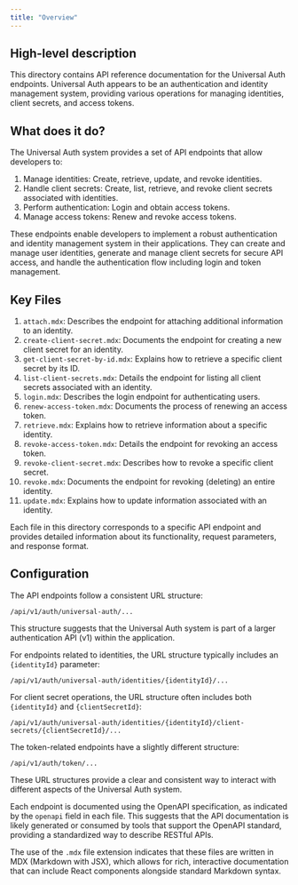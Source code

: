 ```yaml
---
title: "Overview"
---
```


## High-level description

This directory contains API reference documentation for the Universal Auth endpoints. Universal Auth appears to be an authentication and identity management system, providing various operations for managing identities, client secrets, and access tokens.

## What does it do?

The Universal Auth system provides a set of API endpoints that allow developers to:

1. Manage identities: Create, retrieve, update, and revoke identities.
2. Handle client secrets: Create, list, retrieve, and revoke client secrets associated with identities.
3. Perform authentication: Login and obtain access tokens.
4. Manage access tokens: Renew and revoke access tokens.

These endpoints enable developers to implement a robust authentication and identity management system in their applications. They can create and manage user identities, generate and manage client secrets for secure API access, and handle the authentication flow including login and token management.

## Key Files

1. `attach.mdx`: Describes the endpoint for attaching additional information to an identity.
2. `create-client-secret.mdx`: Documents the endpoint for creating a new client secret for an identity.
3. `get-client-secret-by-id.mdx`: Explains how to retrieve a specific client secret by its ID.
4. `list-client-secrets.mdx`: Details the endpoint for listing all client secrets associated with an identity.
5. `login.mdx`: Describes the login endpoint for authenticating users.
6. `renew-access-token.mdx`: Documents the process of renewing an access token.
7. `retrieve.mdx`: Explains how to retrieve information about a specific identity.
8. `revoke-access-token.mdx`: Details the endpoint for revoking an access token.
9. `revoke-client-secret.mdx`: Describes how to revoke a specific client secret.
10. `revoke.mdx`: Documents the endpoint for revoking (deleting) an entire identity.
11. `update.mdx`: Explains how to update information associated with an identity.

Each file in this directory corresponds to a specific API endpoint and provides detailed information about its functionality, request parameters, and response format.

## Configuration

The API endpoints follow a consistent URL structure:

```
/api/v1/auth/universal-auth/...
```

This structure suggests that the Universal Auth system is part of a larger authentication API (v1) within the application.

For endpoints related to identities, the URL structure typically includes an `{identityId}` parameter:

```
/api/v1/auth/universal-auth/identities/{identityId}/...
```

For client secret operations, the URL structure often includes both `{identityId}` and `{clientSecretId}`:

```
/api/v1/auth/universal-auth/identities/{identityId}/client-secrets/{clientSecretId}/...
```

The token-related endpoints have a slightly different structure:

```
/api/v1/auth/token/...
```

These URL structures provide a clear and consistent way to interact with different aspects of the Universal Auth system.

Each endpoint is documented using the OpenAPI specification, as indicated by the `openapi` field in each file. This suggests that the API documentation is likely generated or consumed by tools that support the OpenAPI standard, providing a standardized way to describe RESTful APIs.

The use of the `.mdx` file extension indicates that these files are written in MDX (Markdown with JSX), which allows for rich, interactive documentation that can include React components alongside standard Markdown syntax.